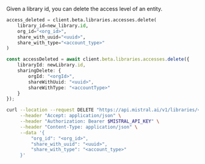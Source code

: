 
Given a library id, you can delete the access level of an entity.

<Tabs groupId="code">
  <TabItem value="python" label="python" default>

```python
access_deleted = client.beta.libraries.accesses.delete(
    library_id=new_library.id,
    org_id="<org_id>",
    share_with_uuid="<uuid>",
    share_with_type="<account_type>"
)
```

 </TabItem>

  <TabItem value="typescript" label="typescript">

```typescript
const accessDeleted = await client.beta.libraries.accesses.delete({
    libraryId: newLibrary.id,
    sharingDelete: {
        orgId: "<orgId>",
        shareWithUuid: "<uuid>",
        shareWithType: "<accountType>"
    }
});
```
  </TabItem>

  <TabItem value="curl" label="curl">
    
```bash
curl --location --request DELETE "https://api.mistral.ai/v1/libraries/<library_id>/share" \
     --header "Accept: application/json" \
     --header "Authorization: Bearer $MISTRAL_API_KEY" \
     --header "Content-Type: application/json" \
     --data '{
         "org_id": "<org_id>",
         "share_with_uuid": "<uuid>",
         "share_with_type": "<account_type>"
     }'
```
  </TabItem>
</Tabs>